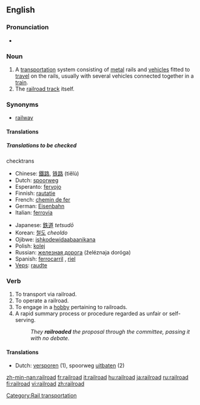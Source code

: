 {{wikipedia}}
==English==

===Pronunciation===
*{{audio|en-us-railroad.ogg|Audio (US)}}


===Noun===
{{en-noun}}

# A [[transportation]] system consisting of [[metal]] rails and [[vehicle]]s fitted to [[travel]] on the rails, usually with several vehicles connected together in a [[train]].
# The [[railroad track]] itself.

===Synonyms===
*[[railway]]

====Translations====

=====Translations to be checked=====
{{checktrans}}
;checktrans
{{top}}
*Chinese: [[鐵路]], [[铁路]] (tiělù)
*Dutch: [[spoorweg]] {{m}}
*Esperanto: [[fervojo]]
*Finnish: [[rautatie]]
*French: [[chemin de fer]] {{m}}
*German: [[Eisenbahn]] {{f}}
*Italian: [[ferrovia]] {{f}}
{{mid}}
*Japanese: [[鉄道]] ''tetsudō''
*Korean: [[철도]] ''cheoldo''
*Ojibwe: [[ishkodewidaabaanikana]]
*Polish: [[kolej]] {{f}}
*Russian: [[железная дорога]] (želéznaja doróga) {{f}}
*Spanish: [[ferrocarril]] {{m}}, [[riel]] {{m}}
*[[Veps]]: [[raudte]]
{{bottom}}

===Verb===
{{en-verb}}

# To transport via railroad.
# To operate a railroad.
# To engage in a [[hobby]] pertaining to railroads.
# A rapid summary process or procedure regarded as unfair or self-serving.
#:''They '''railroaded''' the proposal through the committee, passing it with no debate.''

====Translations====
{{rfc-trans}}
*Dutch: [[versporen]] (1), spoorweg [[uitbaten]] (2)

[[Category:Rail transportation]]

[[zh-min-nan:railroad]]
[[fr:railroad]]
[[it:railroad]]
[[hu:railroad]]
[[ja:railroad]]
[[ru:railroad]]
[[fi:railroad]]
[[vi:railroad]]
[[zh:railroad]]